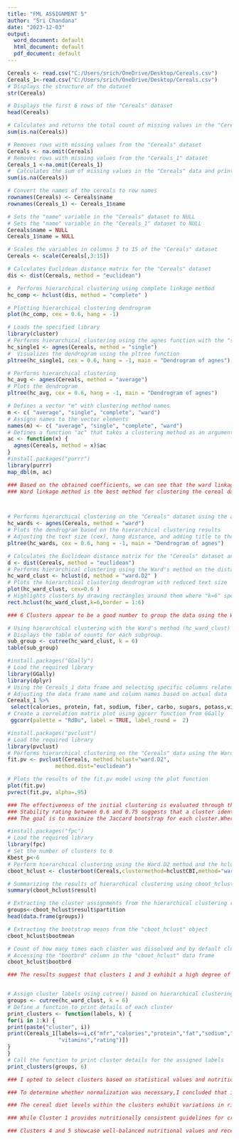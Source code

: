 ---
title: "FML ASSIGNMENT 5"
author: "Sri Chandana"
date: "2023-12-03"
output:
  word_document: default
  html_document: default
  pdf_document: default
---

```{r}
Cereals <- read.csv("C:/Users/srich/OneDrive/Desktop/Cereals.csv")
Cereals_1<-read.csv("C:/Users/srich/OneDrive/Desktop/Cereals.csv")
# Displays the structure of the dataset
str(Cereals)
```

```{r}
# Displays the first 6 rows of the "Cereals" dataset
head(Cereals)
```
```{r}
# Calculates and returns the total count of missing values in the "Cereals" dataset 
sum(is.na(Cereals))
```
```{r}
# Removes rows with missing values from the "Cereals" dataset
Cereals <- na.omit(Cereals)
# Removes rows with missing values from the "Cereals_1" dataset
Cereals_1 <-na.omit(Cereals_1)
#  Calculates the sum of missing values in the "Cereals" data and print the result
sum(is.na(Cereals))
```

```{r}
# Convert the names of the cereals to row names 
rownames(Cereals) <- Cereals$name
rownames(Cereals_1) <- Cereals_1$name
```

```{r}
# Sets the "name" variable in the "Cereals" dataset to NULL
# Sets the "name" variable in the "Cereals_1" dataset to NULL
Cereals$name = NULL
Cereals_1$name = NULL
```

```{r}
# Scales the variables in columns 3 to 15 of the "Cereals" dataset
Cereals <- scale(Cereals[,3:15])
```

```{r}
# Calculates Euclidean distance matrix for the "Cereals" dataset
dis <- dist(Cereals, method = "euclidean")
```

```{r}
#  Performs hierarchical clustering using complete linkage method
hc_comp <- hclust(dis, method = "complete" )
```

```{r}
# Plotting hierarchical clustering dendrogram
plot(hc_comp, cex = 0.6, hang = -1)
```

```{r}
# Loads the specified library
library(cluster)
# Performs hierarchical clustering using the agnes function with the "single" method
hc_single1 <- agnes(Cereals, method = "single")
#  Visualizes the dendrogram using the pltree function
pltree(hc_single1, cex = 0.6, hang = -1, main = "Dendrogram of agnes")
```

```{r}
# Performs hierarchical clustering
hc_avg <- agnes(Cereals, method = "average")
# Plots the dendrogram
pltree(hc_avg, cex = 0.6, hang = -1, main = "Dendrogram of agnes")
```
```{r}
# Defines a vector "m" with clustering method names
m <- c( "average", "single", "complete", "ward")
# Assigns names to the vector elements
names(m) <- c( "average", "single", "complete", "ward")
# Defines a function "ac" that takes a clustering method as an argument and returns the agglomerative coefficient
ac <- function(x) {
  agnes(Cereals, method = x)$ac
}
#install.packages("purrr")
library(purrr)
map_dbl(m, ac) 
```
```{r}

### Based on the obtained coefficients, we can see that the ward linkage method has the highest coefficient.So, Ward is the best linking method with an agglomerative coefficient of 0.9046042. 
### Ward linkage method is the best method for clustering the cereal data based on Euclidean distance to the normalized measurements



# Performs hierarchical clustering on the "Cereals" dataset using the agnes function with the "ward" method
hc_wards <- agnes(Cereals, method = "ward")
# Plots the dendrogram based on the hierarchical clustering results
# Adjusting the text size (cex), hang distance, and adding title to the plot.
pltree(hc_wards, cex = 0.6, hang = -1, main = "Dendrogram of agnes")
```

```{r}
# Calculates the Euclidean distance matrix for the "Cereals" dataset and store it in "d"
d <- dist(Cereals, method = "euclidean")
# Performs hierarchical clustering using the Ward's method on the distance matrix "d"
hc_ward_clust <- hclust(d, method = "ward.D2" )
# Plots the hierarchical clustering dendrogram with reduced text size
plot(hc_ward_clust, cex=0.6 )
# Highlights clusters by drawing rectangles around them where "k=6" specifies 6 clusters
rect.hclust(hc_ward_clust,k=6,border = 1:6)

### 6 Clusters appear to be a good number to group the data using the Ward linkage
```

```{r}
# Using hierarchical clustering with the Ward's method (hc_ward_clust) to create clusters, and then assigning each observation to a subgroup using cutree with k = 6.
# Displays the table of counts for each subgroup.
sub_group <- cutree(hc_ward_clust, k = 6)
table(sub_group)
```

```{r}
#install.packages("GGally")
# Load the required library
library(GGally)
library(dplyr)
# Using the Cereals_1 data frame and selecting specific columns related to nutrition and rating
# Adjusting the data frame name and column names based on actual data
Cereals_1 %>% 
 select(calories, protein, fat, sodium, fiber, carbo, sugars, potass,vitamins,rating) %>% 
# Create a correlation matrix plot using ggcorr function from GGally
 ggcorr(palette = "RdBu", label = TRUE, label_round =  2)
```

```{r}
#install.packages("pvclust")
# Load the required library
library(pvclust)
# Performs hierarchical clustering on the "Cereals" data using the Ward.D2 method with Euclidean distance as the dissimilarity measure
fit.pv <- pvclust(Cereals, method.hclust="ward.D2",
               method.dist="euclidean")
```
```{r}
# Plots the results of the fit.pv model using the plot function
plot(fit.pv)
pvrect(fit.pv, alpha=.95)

### The effectiveness of the initial clustering is evaluated through the cluster stability, represented by the mean Jaccard coefficient across all bootstrap iterations for each cluster.If a clusters stability rating is below 0.6, it is said to be unstable.
### Stability rating between 0.6 and 0.75 suggests that a cluster identifies a pattern in the data,but there is not a strong consensus on which points should be grouped together. Exceptionally stable clusters are characterized by stability ratings exceeding 0.85.
### The goal is to maximize the Jaccard bootstrap for each cluster.Where efforts should be made to minimize the dissolution of clusters.While aiming to maintain proximity to the original cluster count, increasing the number of recovered clusters is advisable.
```

```{r}
#install.packages("fpc")
# Load the required library
library(fpc)
# Set the number of clusters to 6
Kbest_p<-6
# Perform hierarchical clustering using the Ward.D2 method and the hclustCBI function on the "Cereals" dataset with cluster bootstrapping
cboot_hclust <- clusterboot(Cereals,clustermethod=hclustCBI,method="ward.D2", k=Kbest_p)
```

```{r}
# Summarizing the results of hierarchical clustering using cboot_hclust
summary(cboot_hclust$result)
```
```{r}
# Extracting the cluster assignments from the hierarchical clustering results stored in cboot_hclust$result$partition and displaying the first few rows as a data frame using head
groups<-cboot_hclust$result$partition
head(data.frame(groups))
```

```{r}
# Extracting the bootstrap means from the "cboot_hclust" object
cboot_hclust$bootmean
```
```{r}
# Count of how many times each cluster was dissolved and by default clusterboot() runs 100 bootstrap iterations 
# Accessing the "bootbrd" column in the "cboot_hclust" data frame
cboot_hclust$bootbrd
```
```{r}

### The results suggest that clusters 1 and 3 exhibit a high degree of stability. While clusters 4 and 5 show indications of identifying a pattern, there is a notable absence of consensus regarding the optimal grouping of specific points.Clusters 2 and 5 are currently displaying instability.


# Assign cluster labels using cutree() based on hierarchical clustering (hc_ward_clust) with k=6
groups <- cutree(hc_ward_clust, k = 6)
# Define a function to print details of each cluster
print_clusters <- function(labels, k) {
for(i in 1:k) {
print(paste("cluster", i))
print(Cereals_1[labels==i,c("mfr","calories","protein","fat","sodium","fiber","carbo","sugars","potass",
                "vitamins","rating")])
}
}
# Call the function to print cluster details for the assigned labels
print_clusters(groups, 6)
```
```{r}

### I opted to select clusters based on statistical values and nutritional richness with the goal of forming a healthy diet. This approach is inherently subjective,as it lacks a defined measure or scale for constructing a healthy diet.

### To determine whether normalization was necessary,I concluded that it was not.  Normalizing the data would diminish its magnitude, making analysis and decision-making more challenging.

### The cereal diet levels within the clusters exhibit variations in richness, adequacy, and deficiencies in nutrients. After sorting the data into six groups, we will delve into these clusters considering all factors and variables.

### While Cluster 1 provides nutritionally consistent guidelines for crafting a balanced diet, the options are somewhat limited. Clusters 2 and 3 are not advisable for a healthy meal due to their poor ratings and elevated levels of fat and sugar.

### Clusters 4 and 5 showcase well-balanced nutritional values and receive high ratings for consumer satisfaction.Therefore,Clusters 4 and 5 are the optimal choices for primary public schools aiming to implement this in their cafeterias.
```

